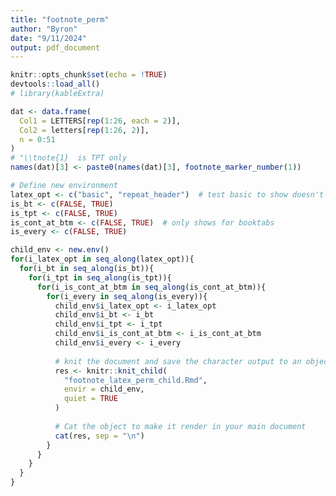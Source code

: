 ```yaml
---
title: "footnote_perm"
author: "Byron"
date: "9/11/2024"
output: pdf_document
---
```


```r
knitr::opts_chunk$set(echo = !TRUE)
devtools::load_all()
# library(kableExtra)

dat <- data.frame(
  Col1 = LETTERS[rep(1:26, each = 2)],
  Col2 = letters[rep(1:26, 2)],
  n = 0:51
)
# "\\tnote{1}  is TPT only
names(dat)[3] <- paste0(names(dat)[3], footnote_marker_number(1))
```


```r
# Define new environment
latex_opt <- c("basic", "repeat_header")  # test basic to show doesn't cause trouble
is_bt <- c(FALSE, TRUE)
is_tpt <- c(FALSE, TRUE)
is_cont_at_btm <- c(FALSE, TRUE)  # only shows for booktabs
is_every <- c(FALSE, TRUE)

child_env <- new.env()
for(i_latex_opt in seq_along(latex_opt)){
  for(i_bt in seq_along(is_bt)){
    for(i_tpt in seq_along(is_tpt)){
      for(i_is_cont_at_btm in seq_along(is_cont_at_btm)){
        for(i_every in seq_along(is_every)){
          child_env$i_latex_opt <- i_latex_opt
          child_env$i_bt <- i_bt          
          child_env$i_tpt <- i_tpt
          child_env$i_is_cont_at_btm <- i_is_cont_at_btm
          child_env$i_every <- i_every          
          
          # knit the document and save the character output to an object
          res <- knitr::knit_child(
            "footnote_latex_perm_child.Rmd",
            envir = child_env,
            quiet = TRUE
          )
          
          # Cat the object to make it render in your main document
          cat(res, sep = "\n")
        }
      }
    }
  }
}
```

